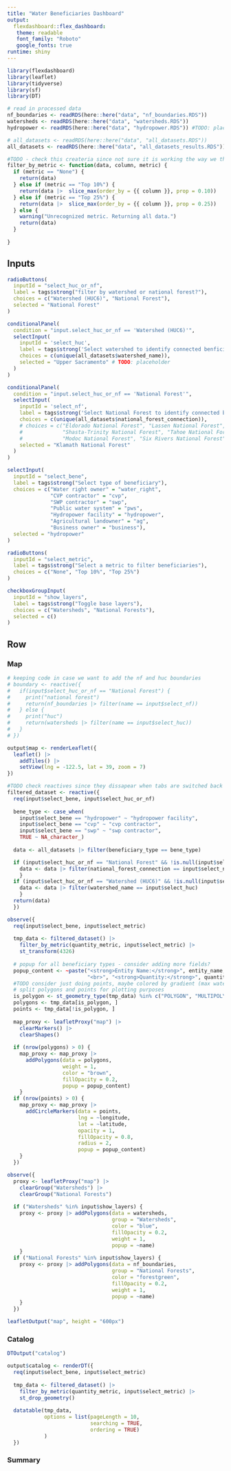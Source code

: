 ```yaml
---
title: "Water Beneficiaries Dashboard"
output: 
  flexdashboard::flex_dashboard:
   theme: readable
   font_family: "Roboto"
   google_fonts: true
runtime: shiny
---
```


```r
library(flexdashboard)
library(leaflet)
library(tidyverse)
library(sf)
library(DT)
```

```r
# read in processed data
nf_boundaries <- readRDS(here::here("data", "nf_boundaries.RDS"))
watersheds <- readRDS(here::here("data", "watersheds.RDS"))
hydropower <- readRDS(here::here("data", "hydropower.RDS")) #TODO: placeholder

# all_datasets <- readRDS(here::here("data", "all_datasets.RDS"))
all_datasets <- readRDS(here::here("data", "all_datasets_results.RDS"))
```

```r
#TODO - check this createria since not sure it is working the way we think
filter_by_metric <- function(data, column, metric) {
  if (metric == "None") {
    return(data)
  } else if (metric == "Top 10%") {
    return(data |>  slice_max(order_by = {{ column }}, prop = 0.10))
  } else if (metric == "Top 25%") {
    return(data |>  slice_max(order_by = {{ column }}, prop = 0.25))
  } else {
    warning("Unrecognized metric. Returning all data.")
    return(data)
  }
  
}
```

Inputs {.sidebar}
-----------------------------------------------------------------------
```r

radioButtons(
  inputId = "select_huc_or_nf",
  label = tags$strong("filter by watershed or national forest?"),
  choices = c("Watershed (HUC6)", "National Forest"),
  selected = "National Forest"
)

conditionalPanel(
  condition = "input.select_huc_or_nf == 'Watershed (HUC6)'",
  selectInput(
    inputId = 'select_huc',
    label = tags$strong('Select watershed to identify connected benficiaries'),
    choices = c(unique(all_datasets$watershed_name)),
    selected = "Upper Sacramento" # TODO: placeholder
  )
)

conditionalPanel(
  condition = "input.select_huc_or_nf == 'National Forest'",
  selectInput(
    inputId = 'select_nf',
    label = tags$strong('Select National Forest to identify connected benficiaries'),
    choices = c(unique(all_datasets$national_forest_connection)),
    # choices = c("Eldorado National Forest", "Lassen National Forest", "Mendocino National Forest", "Plumas National Forest", 
    #             "Shasta-Trinity National Forest", "Tahoe National Forest", "Trinity National Forest", "Klamath National Forest",
    #             "Modoc National Forest", "Six Rivers National Forest"),
    selected = "Klamath National Forest"
  )
)

selectInput(
  inputId = "select_bene",
  label = tags$strong("Select type of beneficiary"),
  choices = c("Water right owner" = "water_right",
              "CVP contractor" = "cvp",
              "SWP contractor" = "swp",
              "Public water system" = "pws",
              "Hydropower facility" = "hydropower",
              "Agricultural landowner" = "ag",
              "Business owner" = "business"),
  selected = "hydropower"
)

radioButtons(
  inputId = "select_metric",
  label = tags$strong("Select a metric to filter beneficiaries"),
  choices = c("None", "Top 10%", "Top 25%")
)

checkboxGroupInput(
  inputId = "show_layers",
  label = tags$strong("Toggle base layers"),
  choices = c("Watersheds", "National Forests"),
  selected = c()  
)

```

Row {.tabset}
-----------------------------------------------------------------------

### Map

```r
# keeping code in case we want to add the nf and huc boundaries
# boundary <- reactive({
#   if(input$select_huc_or_nf == "National Forest") {
#     print("national forest")
#     return(nf_boundaries |> filter(name == input$select_nf))
#   } else {
#     print("huc")
#     return(watersheds |> filter(name == input$select_huc))
#   }
# })

```

```r
output$map <- renderLeaflet({
  leaflet() |> 
    addTiles() |> 
    setView(lng = -122.5, lat = 39, zoom = 7)
})
```

```r
#TODO check reactives since they dissapear when tabs are switched back and forth
filtered_dataset <- reactive({
  req(input$select_bene, input$select_huc_or_nf)
  
  bene_type <- case_when(
    input$select_bene == "hydropower" ~ "hydropower facility",
    input$select_bene == "cvp" ~ "cvp contractor",
    input$select_bene == "swp" ~ "swp contractor",
    TRUE ~ NA_character_)
  
  data <- all_datasets |> filter(beneficiary_type == bene_type)

  if (input$select_huc_or_nf == "National Forest" && !is.null(input$select_nf)) {
    data <- data |> filter(national_forest_connection == input$select_nf)
    }
  if (input$select_huc_or_nf == "Watershed (HUC6)" && !is.null(input$select_huc)) {
    data <- data |> filter(watershed_name == input$select_huc)
    }
  return(data)
  })

```

```r
observe({ 
  req(input$select_bene, input$select_metric)
  
  tmp_data <- filtered_dataset() |> 
    filter_by_metric(quantity_metric, input$select_metric) |> 
    st_transform(4326)
  
  # popup for all beneficiary types - consider adding more fields?
  popup_content <- ~paste("<strong>Entity Name:</strong>", entity_name, "<br>", "<strong>Address:</strong>", entity_address,
                          "<br>", "<strong>Quantity:</strong>", quantity_metric, quantity_unit)
  #TODO consider just doing points, maybe colored by gradient (max water contract?) however some beneficiaries are MULTI-polygons
  # split polygons and points for plotting purposes
  is_polygon <- st_geometry_type(tmp_data) %in% c("POLYGON", "MULTIPOLYGON") 
  polygons <- tmp_data[is_polygon, ]
  points <- tmp_data[!is_polygon, ]
  
  map_proxy <- leafletProxy("map") |> 
    clearMarkers() |> 
    clearShapes()
  
  if (nrow(polygons) > 0) {
    map_proxy <- map_proxy |>
      addPolygons(data = polygons,
                  weight = 1,
                  color = "brown",
                  fillOpacity = 0.2,
                  popup = popup_content)
    }
  if (nrow(points) > 0) {
    map_proxy <- map_proxy |>
      addCircleMarkers(data = points,
                       lng = ~longitude, 
                       lat = ~latitude,
                       opacity = 1, 
                       fillOpacity = 0.8, 
                       radius = 2,
                       popup = popup_content)
    }
  })

observe({
  proxy <- leafletProxy("map") |>
    clearGroup("Watersheds") |>
    clearGroup("National Forests")
  
  if ("Watersheds" %in% input$show_layers) {
    proxy <- proxy |> addPolygons(data = watersheds,
                                  group = "Watersheds",
                                  color = "blue",
                                  fillOpacity = 0.2,
                                  weight = 1,
                                  popup = ~name)
    }
  if ("National Forests" %in% input$show_layers) {
    proxy <- proxy |> addPolygons(data = nf_boundaries,
                                  group = "National Forests",
                                  color = "forestgreen",
                                  fillOpacity = 0.2,
                                  weight = 1,
                                  popup = ~name)
    }
  })

leafletOutput("map", height = "600px")

```

### Catalog 

```r
DTOutput("catalog")
```

```r
output$catalog <- renderDT({
  req(input$select_bene, input$select_metric)
  
  tmp_data <- filtered_dataset() |>
    filter_by_metric(quantity_metric, input$select_metric) |>
    st_drop_geometry()  
  
  datatable(tmp_data,
            options = list(pageLength = 10,
                           searching = TRUE,
                           ordering = TRUE)
            )
  })

```

### Summary
